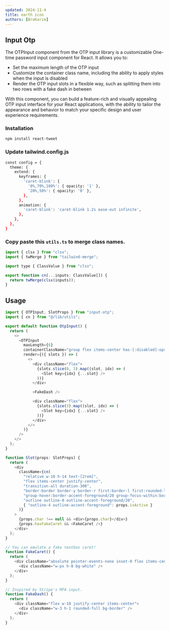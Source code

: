 ```yaml
---
updated: 2024-11-4
title: earth icon
authors: [BroKarim]
---
```



## Input Otp

<ComponentPreview Component={EarthIconDemo} />
The OTPInput component from the OTP input library is a customizable One-time password input
component for React. It allows you to:

- Set the maximum length of the OTP input
- Customize the container class name, including the ability to apply styles when the input is disabled
- Render the OTP input slots in a flexible way, such as splitting them into two rows with a fake dash in between

With this component, you can build a feature-rich and visually appealing OTP input interface for your React applications, with the ability to tailor the appearance and behavior to match your specific design and user experience requirements.

<Steps>
<Step>
 
### Installation

```bash
npm install react-tweet
```

</Step>
 
<Step>
 
### Update tailwind.config.js

```bash
const config = {
  theme: {
    extend: {
      keyframes: {
        'caret-blink': {
          '0%,70%,100%': { opacity: '1' },
          '20%,50%': { opacity: '0' },
        },
      },
      animation: {
        'caret-blink': 'caret-blink 1.2s ease-out infinite',
      },
    },
  },
}
```

</Step>

<Step>

### Copy paste this `utils.ts` to merge class names.

```js
import { clsx } from "clsx";
import { twMerge } from "tailwind-merge";

import type { ClassValue } from "clsx";

export function cn(...inputs: ClassValue[]) {
  return twMerge(clsx(inputs));
}
```

</Step>

</Steps>

## Usage

```js
import { OTPInput, SlotProps } from "input-otp";
import { cn } from "@/lib/utils";

export default function OtpInput() {
  return (
    <>
      <OTPInput
        maxLength={6}
        containerClassName="group flex items-center has-[:disabled]:opacity-30"
        render={({ slots }) => (
          <>
            <div className="flex">
              {slots.slice(0, 3).map((slot, idx) => (
                <Slot key={idx} {...slot} />
              ))}
            </div>

            <FakeDash />

            <div className="flex">
              {slots.slice(3).map((slot, idx) => (
                <Slot key={idx} {...slot} />
              ))}
            </div>
          </>
        )}
      />
    </>
  );
}

function Slot(props: SlotProps) {
  return (
    <div
      className={cn(
        "relative w-10 h-14 text-[2rem]",
        "flex items-center justify-center",
        "transition-all duration-300",
        "border-border border-y border-r first:border-l first:rounded-l-md last:rounded-r-md",
        "group-hover:border-accent-foreground/20 group-focus-within:border-accent-foreground/20",
        "outline outline-0 outline-accent-foreground/20",
        { "outline-4 outline-accent-foreground": props.isActive }
      )}
    >
      {props.char !== null && <div>{props.char}</div>}
      {props.hasFakeCaret && <FakeCaret />}
    </div>
  );
}

// You can emulate a fake textbox caret!
function FakeCaret() {
  return (
    <div className="absolute pointer-events-none inset-0 flex items-center justify-center animate-caret-blink">
      <div className="w-px h-8 bg-white" />
    </div>
  );
}

// Inspired by Stripe's MFA input.
function FakeDash() {
  return (
    <div className="flex w-10 justify-center items-center">
      <div className="w-3 h-1 rounded-full bg-border" />
    </div>
  );
}

```
